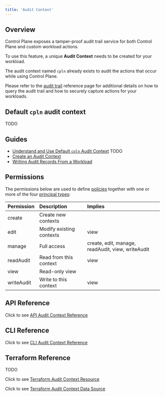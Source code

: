 ```yaml
---
title: 'Audit Context'
---
```


## Overview

Control Plane exposes a tamper-proof audit trail service for both Control Plane and custom workload actions.

To use this feature, a unique **Audit Context** needs to be created for your workload.

The audit context named `cpln` already exists to audit the actions that occur while using Control Plane.

Please refer to the [audit trail](/reference/audittrail) reference page for additional details on how to query the audit trail and how to securely capture actions for your workloads.

## Default `cpln` audit context

TODO

## Guides

- [Understand and Use Default `cpln` Audit Context](/guides/create-an-audit-context) TODO
- [Create an Audit Context](/guides/create-an-audit-context)
- [Writing Audit Records From a Workload](/guides/audit/writing-audit-records-from-a-workload)

## Permissions

The permissions below are used to define [policies](/reference/policy) together with one or more of the four
[principal types](/concepts/principal_types):

| Permission | Description              | Implies                                           |
| :--------- | :----------------------- | :------------------------------------------------ |
| create     | Create new contexts      |                                                   |
| edit       | Modify existing contexts | view                                              |
| manage     | Full access              | create, edit, manage, readAudit, view, writeAudit |
| readAudit  | Read from this context   | view                                              |
| view       | Read-only view           |                                                   |
| writeAudit | Write to this context    | view                                              |

## API Reference

Click to see [API Audit Context Reference](/api-reference/auditctx)

## CLI Reference

Click to see [CLI Audit Context Reference](/references/cli/auditctx)

## Terraform Reference
TODO

Click to see [Terraform Audit Context Resource](/references/terraform/resources/cpln_auditctx)

Click to see [Terraform Audit Context Data Source](/references/terraform/data-sources/cpln_auditctx)

